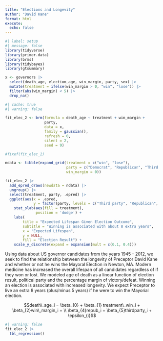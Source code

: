 ```yaml
---
title: "Elections and Longevity"
author: "David Kane"
format: html
execute: 
  echo: false
---
```


```r
#| label: setup
#| message: false
library(tidyverse)
library(primer.data)
library(brms)
library(tidybayes)
library(gtsummary)

x <- governors |> 
  select(death_age, election_age, win_margin, party, sex) |> 
  mutate(treatment = ifelse(win_margin > 0, "win", "lose")) |> 
  filter(abs(win_margin) < 5) |> 
  drop_na()
```



```r
#| cache: true
#| warning: false

fit_elec_2 <- brm(formula = death_age ~ treatment + win_margin + 
                  party, 
                  data = x, 
                  family = gaussian(), 
                  refresh = 0, 
                  silent = 2, 
                  seed = 9) 
```

```r
#fixef(fit_elec_2)
```




        
```r
ndata <- tibble(expand_grid(treatment = c("win", "lose"), 
                            party = c("Democrat", "Republican", "Third party"),
                            win_margin = 0))
```
        

```r
fit_elec_2 |>
  add_epred_draws(newdata = ndata) |> 
  ungroup() |>
  select(treatment, party, .epred) |> 
  ggplot(aes(x = .epred, 
             y = factor(party, levels = c("Third party", "Republican", "Democrat"), ordered = TRUE))) +
    stat_slab(aes(fill = treatment),
              position = 'dodge') +
    labs(
        title = "Expected Lifespan Given Election Outcome",
        subtitle = "Winning is associated with about 8 extra years",
        x = "Expected Lifespan",
        y = NULL,
        fill = "Election Result") +
    scale_y_discrete(expand = expansion(mult = c(0.1, 0.4)))
```
        
Using data about US governor candidates from the years 1945 - 2012, we seek to find the relationship between the longevity of Preceptor David Kane and whether or not he wins the Mayoral Election in Newton, MA. Modern medicine has increased the overall lifespan of all candidates regardless of if they won or lost. We modeled age of death as a linear function of election result, political party and the percentage margin of victory/defeat. Winning an election is associated with increased longevity. We expect Preceptor to live an extra 8 years (plus/minus 5 years) if he were to win the Mayorial election.


$$death\_age_i = \beta_{0} + \beta_{1} treatment\_win_i + \beta_{2}win\_margin_i + \\ \beta_{4}repub_i +  \beta_{5}thirdparty_i + \epsilon_{i}$$


```r
#| warning: false
fit_elec_2 |> 
  tbl_regression()
```

